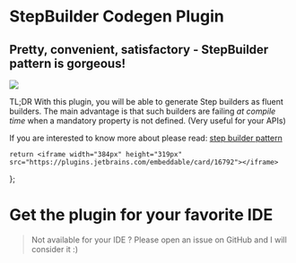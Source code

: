 # StepBuilder Codegen Plugin

## Pretty, convenient, satisfactory - StepBuilder pattern is gorgeous!

<Image src="/assets/logo-large.png" logo />

TL;DR With this plugin, you will be able to generate Step builders as fluent builders. The main advantage is that such builders are failing *at compile time* when a mandatory property is not defined. (Very useful for your APIs)

If you are interested to know more about please read: [step builder pattern](/step-builder-pattern)

    return <iframe width="384px" height="319px" src="https://plugins.jetbrains.com/embeddable/card/16792"></iframe>
};

# Get the plugin for your favorite IDE
<JetBrainsPluginCard/>

> Not available for your IDE ? Please open an issue on GitHub and I will consider it :)
